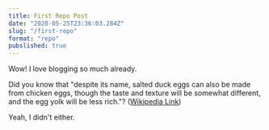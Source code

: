```yaml
---
title: First Repo Post
date: "2020-05-25T23:36:03.284Z"
slug: "/first-repo"
format: "repo"
pubslished: true
---
```


Wow! I love blogging so much already.

Did you know that "despite its name, salted duck eggs can also be made from
chicken eggs, though the taste and texture will be somewhat different, and the
egg yolk will be less rich."?
([Wikipedia Link](http://en.wikipedia.org/wiki/Salted_duck_egg))

Yeah, I didn't either.
